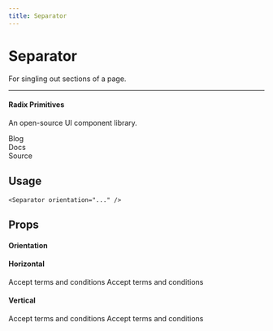 ```yaml
---
title: Separator
---
```


# Separator

For singling out sections of a page.

---


<div className="space-y-1">
  <h4 className="text-sm font-medium leading-none">Radix Primitives</h4>
  <p className="text-sm text-muted-foreground">An open-source UI component library.</p>
</div>
<Separator className="my-4" />
<div className="flex h-5 items-center space-x-4 text-sm">
  <div>Blog</div>
  <Separator orientation="vertical" />
  <div>Docs</div>
  <Separator orientation="vertical" />
  <div>Source</div>
</div>

## Usage

```tsx
<Separator orientation="..." />
```

## Props

#### Orientation

<div className="flex flex-col gap-4">

#### Horizontal

<div className="flex flex-col">
  <label
    htmlFor="terms"
    className="text-sm font-medium leading-none peer-disabled:cursor-not-allowed peer-disabled:opacity-70"
  >
    Accept terms and conditions
  </label>
  <Separator orientation="Horizonal" />
  <label
    htmlFor="terms"
    className="text-sm font-sm leading-none peer-disabled:cursor-not-allowed peer-disabled:opacity-70"
  >
    Accept terms and conditions
  </label>
</div>

#### Vertical

<div className="flex space-x-2">
  <label
    htmlFor="terms"
    className="text-sm font-medium leading-none peer-disabled:cursor-not-allowed peer-disabled:opacity-70"
  >
    Accept terms and conditions
  </label>
  <Separator orientation="vertical" />
  <label
    htmlFor="terms"
    className="text-sm font-medium leading-none peer-disabled:cursor-not-allowed peer-disabled:opacity-70"
  >
    Accept terms and conditions
  </label>
</div>

</div>
